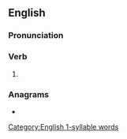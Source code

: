 ==English==

===Pronunciation===
{{rfap|lang=en}}
{{rfp|lang=en}}
<!-- 1 syllable words !-->

===Verb===
{{head|en|verb form}}

# {{en-past of|cause}}

===Anagrams===
* {{l|en|sauced}}
[[Category:English 1-syllable words]]